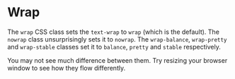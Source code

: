
# Wrap

The `wrap` CSS class sets the `text-wrap` to `wrap` (which is the default).
The `nowrap` class unsurprisingly sets it to `nowrap`.  The `wrap-balance`,
`wrap-pretty` and `wrap-stable` classes set it to `balance`, `pretty` and
`stable` respectively.

You may not see much difference between them.  Try resizing your browser
window to see how they flow differently.

<Snippet
  file="wrap/wrap.html"
  caption="wrap"
  output
/>
